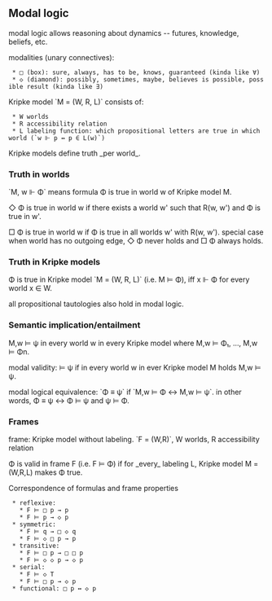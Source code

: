 == Modal logic ==
modal logic allows reasoning about dynamics -- futures, knowledge, beliefs, etc.

modalities (unary connectives):
  * □ (box): sure, always, has to be, knows, guaranteed (kinda like ∀)
  * ◇ (diamond): possibly, sometimes, maybe, believes is possible, possible result (kinda like ∃)

Kripke model `M = (W, R, L)` consists of:
  * W worlds
  * R accessibility relation
  * L labeling function: which propositional letters are true in which world (`w ⊩ p ↔ p ∈ L(w)`)

Kripke models define truth _per world_.

{{local:img/kripke-model-and-graph.png|Kripke model and graph}}

=== Truth in worlds ===
`M, w ⊩ Φ` means formula Φ is true in world w of Kripke model M.

◇ Φ is true in world w if there exists a world w' such that R(w, w') and Φ is true in w'.

□ Φ is true in world w if Φ is true in all worlds w' with R(w, w'). special case when world has no outgoing edge, ◇ Φ never holds and □ Φ always holds.

=== Truth in Kripke models ===
Φ is true in Kripke model `M = (W, R, L)` (i.e. M ⊨ Φ), iff x ⊩ Φ for every world x ∈ W.

all propositional tautologies also hold in modal logic.

=== Semantic implication/entailment ===
M,w ⊨ ψ in every world w in every Kripke model where M,w ⊨ Φ₁, ..., M,w ⊨ Φn.

modal validity: ⊨ ψ if in every world w in ever Kripke model M holds M,w ⊨ ψ.

modal logical equivalence: `Φ ≡ ψ` if `M,w ⊨ Φ ↔ M,w ⊨ ψ`. in other words, Φ ≡ ψ ↔ Φ ⊨ ψ and ψ ⊨ Φ.

=== Frames ===
frame: Kripke model without labeling. `F = (W,R)`, W worlds, R accessibility relation

Φ is valid in frame F (i.e. F ⊨ Φ) if for _every_ labeling L, Kripke model M = (W,R,L) makes Φ true.

Correspondence of formulas and frame properties
  * reflexive:
    * F ⊨ □ p → p
    * F ⊨ p → ◇ p
  * symmetric:
    * F ⊨ q → □ ◇ q
    * F ⊨ ◇ □ p → p
  * transitive:
    * F ⊨ □ p → □ □ p
    * F ⊨ ◇ ◇ p → ◇ p
  * serial:
    * F ⊨ ◇ T
    * F ⊨ □ p → ◇ p
  * functional: □ p ↔ ◇ p


